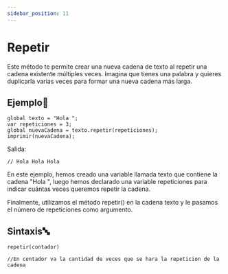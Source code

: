 ```yaml
---
sidebar_position: 11
---
```


# Repetir

Este método te permite crear una nueva cadena de texto al repetir una cadena existente múltiples veces. Imagina que tienes una palabra y quieres duplicarla varias veces para formar una nueva cadena más larga. 

## Ejemplo📝

```dummy
global texto = "Hola ";
var repeticiones = 3;
global nuevaCadena = texto.repetir(repeticiones);
imprimir(nuevaCadena);
```
Salida:
```dummy
// Hola Hola Hola 
```
En este ejemplo, hemos creado una variable llamada texto que contiene la cadena "Hola ", luego hemos declarado una variable repeticiones para indicar cuántas veces queremos repetir la cadena. 

Finalmente, utilizamos el método repetir() en la cadena texto y le pasamos el número de repeticiones como argumento.

## Sintaxis🔤

```dummy
repetir(contador)

//En contador va la cantidad de veces que se hara la repeticion de la cadena
```
